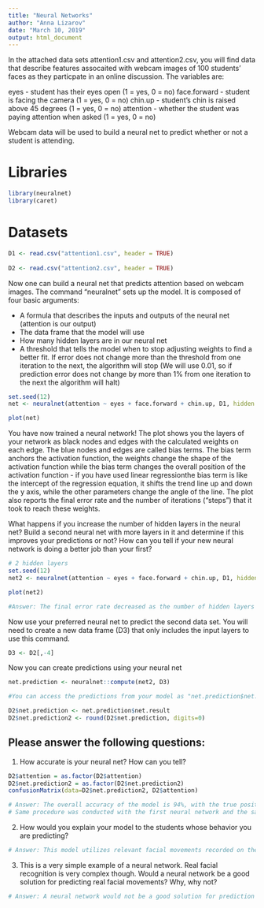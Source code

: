 ```yaml
---
title: "Neural Networks"
author: "Anna Lizarov"
date: "March 10, 2019"
output: html_document
---
```


In the attached data sets attention1.csv and attention2.csv, you will find data that describe features assocaited with webcam images of 100 students' faces as they particpate in an online discussion. The variables are:

eyes - student has their eyes open (1 = yes, 0 = no)
face.forward - student is facing the camera (1 = yes, 0 = no)
chin.up - student's chin is raised above 45 degrees (1 = yes, 0 = no)
attention - whether the student was paying attention when asked (1 = yes, 0 = no)

Webcam data will be used to build a neural net to predict whether or not a student is attending.

# Libraries
```r
library(neuralnet)
library(caret)
```

# Datasets
```r
D1 <- read.csv("attention1.csv", header = TRUE)
  
D2 <- read.csv("attention2.csv", header = TRUE)
```

Now one can build a neural net that predicts attention based on webcam images. The command "neuralnet" sets up the model. It is composed of four basic arguments:

- A formula that describes the inputs and outputs of the neural net (attention is our output)
- The data frame that the model will use
- How many hidden layers are in our neural net
- A threshold that tells the model when to stop adjusting weights to find a better fit. If error does not change more than the threshold from one iteration to the next, the algorithm will stop (We will use 0.01, so if prediction error does not change by more than 1% from one iteration to the next the algorithm will halt)

```r
set.seed(12)
net <- neuralnet(attention ~ eyes + face.forward + chin.up, D1, hidden = 1, threshold = 0.01)

plot(net)
```

You have now trained a neural network! The plot shows you the layers of your network as black nodes and edges with the calculated weights on each edge. The blue nodes and edges are called bias terms. The bias term anchors the activation function, the weights change the shape of the activation function while the bias term changes the overall position of the activation function - if you have used linear regressionthe bias term is like the intercept of the regression equation, it shifts the trend line up and down the y axis, while the other parameters change the angle of the line. The plot also reports the final error rate and the number of iterations ("steps") that it took to reach these weights.

What happens if you increase the number of hidden layers in the neural net? Build a second neural net with more layers in it and determine if this improves your predictions or not? How can you tell if your new neural network is doing a better job than your first?

```r
# 2 hidden layers
set.seed(12)
net2 <- neuralnet(attention ~ eyes + face.forward + chin.up, D1, hidden = 2, threshold = 0.01)

plot(net2)
```

```r
#Answer: The final error rate decreased as the number of hidden layers increased in the neural network. Furthermore, more steps, also known as the number of iterations, are required to reach the final weights decreased. Thus, it seems that the neural network with more hidden layers is performing better than the first one.   
```


Now use your preferred neural net to predict the second data set. You will need to create a new data frame (D3) that only includes the input layers to use this command.

```r
D3 <- D2[,-4]
```

Now you can create predictions using your neural net
```r
net.prediction <- neuralnet::compute(net2, D3)  

#You can access the predictions from your model as "net.prediction$net.result". Predictions will be numeric estimates from 1 or 0, convert these into exact predictions of 1 and 0 and then determine the accuracy of your neural net on this new data.

D2$net.prediction <- net.prediction$net.result            
D2$net.prediction2 <- round(D2$net.prediction, digits=0) 
```

## Please answer the following questions:

1. How accurate is your neural net? How can you tell?
```r
D2$attention = as.factor(D2$attention)
D2$net.prediction2 = as.factor(D2$net.prediction2)
confusionMatrix(data=D2$net.prediction2, D2$attention)
```

```r
# Answer: The overall accuracy of the model is 94%, with the true positive rate of 93.18% and true negative rate of 94.64%. In other words, the model sucessfully predicted whether the students were paying attention 94% of the time. In particular, 93.18% of the students that were predicted to pay attention, were indeed paying attention during the online discussion. Likewise, 94.64% of students who were predicted not to pay attention during the online discussion, did not, in fact, pay attention when asked.
# Same procedure was conducted with the first neural network and the same results for the confusionMatrix were generated. Thus, in regards to predicting the second data, there is no difference between these two networks. 
```

2. How would you explain your model to the students whose behavior you are predicting? 
```r
# Answer: This model utilizes relevant facial movements recorded on the webcam in order to predict whether student was paying attention in the online discussion. These relevant facial movements are whether the student had their eyes open, whether the student is facing the camera, and whether the student's chin was raised above 45 degrees during the online discussion. Overall, the generated model is 94% accurate in successfully predicting whether the students are paying attention in the online discussion. 
```


3. This is a very simple example of a neural network. Real facial recognition is very complex though. Would a neural network be a good solution for predicting real facial movements? Why, why not? 

```r
# Answer: A neural network would not be a good solution for prediction real facial movements because certain behaviors are culturally relative. In other words, cultural differences would have to be taken into account. Furthermore, the model might not recognize an unusual facial movement if the data used to train the model did not contain a similar exemplar. As in, there might not be enough data and if a new facial movement is introduced, the model might not recognize it. Likewise, changes in facial features due to trauma might lead to difficulties in facial recognition. Also, some facial expressions may have several meanings, depending on the context. Hence, it would require a complex neural network with several hidden layers. Nonetheless, in the educational setting, neural networks for facial recognition might useful in predicting whether the student is paying attention in an online course. They might also be useful during examinations.
```

